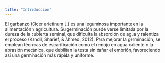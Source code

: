 ---
title: "Introducción"
---

El garbanzo (Cicer arietinum L.) es una leguminosa importante en la alimentación y agricultura. Su germinación puede verse limitada por la dureza de la cubierta seminal, que dificulta la absorción de agua y ralentiza el proceso (Kandil, Sharief, & Ahmed, 2012). Para mejorar la germinación, se emplean técnicas de escarificación como el remojo en agua caliente o la abrasión mecánica, que debilitan la testa sin dañar el embrión, favoreciendo así una germinación más rápida y uniforme. 

